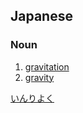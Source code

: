 ==Japanese==                                          
{{ja-kanjitab|引|力}}
===Noun===
{{ja-noun|k|hira=いんりょく|rom=inryoku|hidx=いんりよく}}
# [[gravitation]]
# [[gravity]]
[[Category:ja:Physics|いんりよく]]